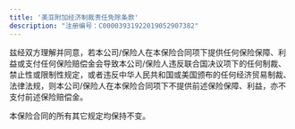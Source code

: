 ```yaml
---
title: '美亚附加经济制裁责任免除条款'
description: "注册编号：C00003931922019052907382"
---
```


兹经双方理解并同意，若本公司/保险人在本保险合同项下提供任何保险保障、利益或支付任何保险赔偿金会导致本公司/保险人违反联合国决议项下的任何制裁、禁止性或限制性规定，或者违反中华人民共和国或美国颁布的任何经济贸易制裁、法律法规，则本公司/保险人在本保险合同项下不提供前述保险保障、利益，亦不支付前述保险赔偿金。

本保险合同的所有其它规定均保持不变。